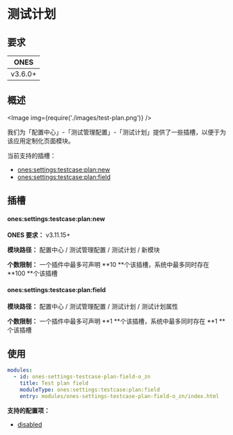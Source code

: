 
# 测试计划

## 要求

| **ONES** |
| :------: |
| v3.6.0+  |

## 概述

<Image img={require('./images/test-plan.png')} />

我们为「配置中心」-「测试管理配置」-「测试计划」提供了一些插槽，以便于为该应用定制化页面模块。

当前支持的插槽：

- [ones:settings:testcase:plan:new](#onessettingstestcaseplannew)
- [ones:settings:testcase:plan:field](#onessettingstestcaseplanfield)

## 插槽

#### ones:settings:testcase:plan:new

**ONES 要求：** v3.11.15+

**模块路径：** 配置中心 / 测试管理配置 / 测试计划 / 新模块

**个数限制：** 一个插件中最多可声明 **10 **个该插槽，系统中最多同时存在 **100 **个该插槽

#### ones:settings:testcase:plan:field

**模块路径：** 配置中心 / 测试管理配置 / 测试计划 / 测试计划属性

**个数限制：** 一个插件中最多可声明 **1 **个该插槽，系统中最多同时存在 **1 **个该插槽

## 使用

```yaml
modules:
  - id: ones-settings-testcase-plan-field-o_zn
    title: Test plan field
    moduleType: ones:settings:testcase:plan:field
    entry: modules/ones-settings-testcase-plan-field-o_zn/index.html
```

**支持的配置项：**

- [disabled](../../../../../../reference/config/plugin.yaml#disabled)
